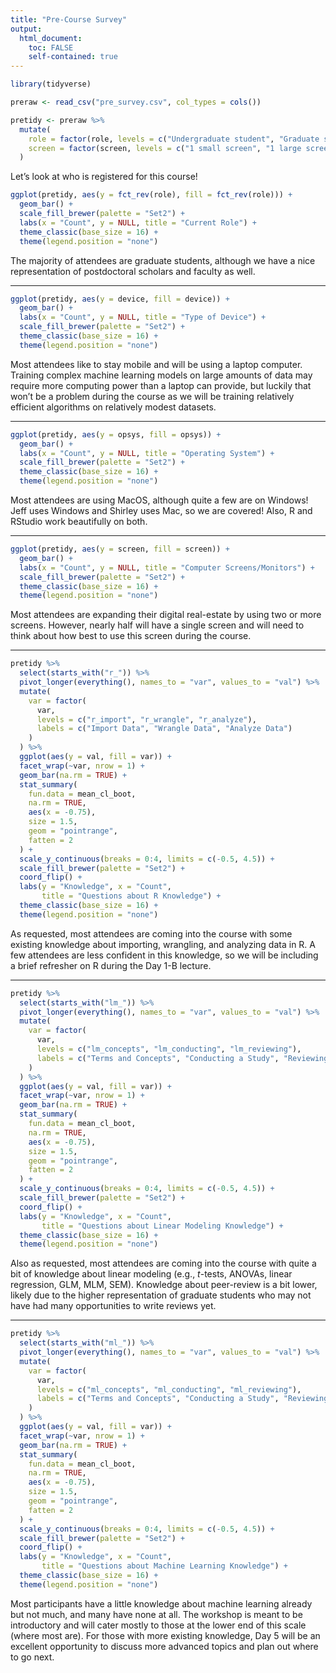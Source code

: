 ```yaml
---
title: "Pre-Course Survey"
output: 
  html_document:
    toc: FALSE
    self-contained: true
---
```


```r
library(tidyverse)
```

```r
preraw <- read_csv("pre_survey.csv", col_types = cols())

pretidy <- preraw %>% 
  mutate(
    role = factor(role, levels = c("Undergraduate student", "Graduate student", "Postdoctoral scholar", "Professor/Faculty", "Other")),
    screen = factor(screen, levels = c("1 small screen", "1 large screen", "2 screens", "3 or more screens"))
  )
```

Let's look at who is registered for this course! 

```r
ggplot(pretidy, aes(y = fct_rev(role), fill = fct_rev(role))) + 
  geom_bar() +
  scale_fill_brewer(palette = "Set2") +
  labs(x = "Count", y = NULL, title = "Current Role") +
  theme_classic(base_size = 16) +
  theme(legend.position = "none")
```

The majority of attendees are graduate students, although we have a nice representation of postdoctoral scholars and faculty as well.

---

```r
ggplot(pretidy, aes(y = device, fill = device)) + 
  geom_bar() +
  labs(x = "Count", y = NULL, title = "Type of Device") +
  scale_fill_brewer(palette = "Set2") +
  theme_classic(base_size = 16) +
  theme(legend.position = "none")
```

Most attendees like to stay mobile and will be using a laptop computer. Training complex machine learning models on large amounts of data may require more computing power than a laptop can provide, but luckily that won't be a problem during the course as we will be training relatively efficient algorithms on relatively modest datasets.

---

```r
ggplot(pretidy, aes(y = opsys, fill = opsys)) + 
  geom_bar() +
  labs(x = "Count", y = NULL, title = "Operating System") +
  scale_fill_brewer(palette = "Set2") +
  theme_classic(base_size = 16) +
  theme(legend.position = "none")
```

Most attendees are using MacOS, although quite a few are on Windows! Jeff uses Windows and Shirley uses Mac, so we are covered! Also, R and RStudio work beautifully on both.

---

```r
ggplot(pretidy, aes(y = screen, fill = screen)) + 
  geom_bar() +
  labs(x = "Count", y = NULL, title = "Computer Screens/Monitors") +
  scale_fill_brewer(palette = "Set2") +
  theme_classic(base_size = 16) +
  theme(legend.position = "none")
```

Most attendees are expanding their digital real-estate by using two or more screens. However, nearly half will have a single screen and will need to think about how best to use this screen during the course.

---

```r
pretidy %>% 
  select(starts_with("r_")) %>% 
  pivot_longer(everything(), names_to = "var", values_to = "val") %>% 
  mutate(
    var = factor(
      var,
      levels = c("r_import", "r_wrangle", "r_analyze"),           
      labels = c("Import Data", "Wrangle Data", "Analyze Data")
    )
  ) %>%
  ggplot(aes(y = val, fill = var)) + 
  facet_wrap(~var, nrow = 1) + 
  geom_bar(na.rm = TRUE) + 
  stat_summary(
    fun.data = mean_cl_boot, 
    na.rm = TRUE,
    aes(x = -0.75), 
    size = 1.5, 
    geom = "pointrange",
    fatten = 2
  ) +
  scale_y_continuous(breaks = 0:4, limits = c(-0.5, 4.5)) +
  scale_fill_brewer(palette = "Set2") +
  coord_flip() + 
  labs(y = "Knowledge", x = "Count",
       title = "Questions about R Knowledge") +
  theme_classic(base_size = 16) +
  theme(legend.position = "none")
```

As requested, most attendees are coming into the course with some existing knowledge about importing, wrangling, and analyzing data in R. A few attendees are less confident in this knowledge, so we will be including a brief refresher on R during the Day 1-B lecture.

---

```r
pretidy %>% 
  select(starts_with("lm_")) %>% 
  pivot_longer(everything(), names_to = "var", values_to = "val") %>% 
  mutate(
    var = factor(
      var,
      levels = c("lm_concepts", "lm_conducting", "lm_reviewing"),           
      labels = c("Terms and Concepts", "Conducting a Study", "Reviewing a Study")
    )
  ) %>%
  ggplot(aes(y = val, fill = var)) + 
  facet_wrap(~var, nrow = 1) + 
  geom_bar(na.rm = TRUE) + 
  stat_summary(
    fun.data = mean_cl_boot, 
    na.rm = TRUE,
    aes(x = -0.75), 
    size = 1.5, 
    geom = "pointrange",
    fatten = 2
  ) +
  scale_y_continuous(breaks = 0:4, limits = c(-0.5, 4.5)) +
  scale_fill_brewer(palette = "Set2") +
  coord_flip() + 
  labs(y = "Knowledge", x = "Count",
       title = "Questions about Linear Modeling Knowledge") +
  theme_classic(base_size = 16) +
  theme(legend.position = "none")
```

Also as requested, most attendees are coming into the course with quite a bit of knowledge about linear modeling (e.g., $t$-tests, ANOVAs, linear regression, GLM, MLM, SEM). Knowledge about peer-review is a bit lower, likely due to the higher representation of graduate students who may not have had many opportunities to write reviews yet.

---

```r
pretidy %>% 
  select(starts_with("ml_")) %>% 
  pivot_longer(everything(), names_to = "var", values_to = "val") %>% 
  mutate(
    var = factor(
      var,
      levels = c("ml_concepts", "ml_conducting", "ml_reviewing"),           
      labels = c("Terms and Concepts", "Conducting a Study", "Reviewing a Study")
    )
  ) %>%
  ggplot(aes(y = val, fill = var)) + 
  facet_wrap(~var, nrow = 1) + 
  geom_bar(na.rm = TRUE) + 
  stat_summary(
    fun.data = mean_cl_boot, 
    na.rm = TRUE,
    aes(x = -0.75), 
    size = 1.5, 
    geom = "pointrange",
    fatten = 2
  ) +
  scale_y_continuous(breaks = 0:4, limits = c(-0.5, 4.5)) +
  scale_fill_brewer(palette = "Set2") +
  coord_flip() + 
  labs(y = "Knowledge", x = "Count", 
       title = "Questions about Machine Learning Knowledge") +
  theme_classic(base_size = 16) +
  theme(legend.position = "none")
```

Most participants have a little knowledge about machine learning already but not much, and many have none at all. The workshop is meant to be introductory and will cater mostly to those at the lower end of this scale (where most are). For those with more existing knowledge, Day 5 will be an excellent opportunity to discuss more advanced topics and plan out where to go next.
